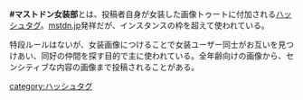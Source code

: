 {{Infobox word
|Name   = <nowiki>#マストドン女装部</nowiki>
|Hinshi = 名詞
<!-- |Hatsu  = 2017年MM月DD日 -->
}}'''#マストドン女装部'''とは、投稿者自身が女装した画像トゥートに付加される[[ハッシュタグ]]。[[mstdn.jp]]発祥だが、インスタンスの枠を超えて使われている。

特段ルールはないが、女装画像につけることで女装ユーザー同士がお互いを見つけあい、同好の仲間を探す目的で主に使われている。全年齢向けの画像から、センシティブな内容の画像まで投稿されることがある。

[[category:ハッシュタグ]]
{{DEFAULTSORT:ますとどんじょそうぶ}}